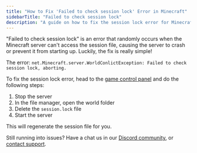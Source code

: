 ```yaml
---
title: "How to Fix 'Failed to check session lock' Error in Minecraft"
sidebarTitle: "Failed to check session lock"
description: "A guide on how to fix the session lock error for Minecraft servers."
---
```


"Failed to check session lock" is an error that randomly occurs when the Minecraft server can't access the session file, causing the server to crash or prevent it from starting up. Luckily, the fix is really simple!

<Warning>The error: `net.Minecraft.server.WorldConlictException: Failed to check session lock, aborting.`</Warning>

To fix the session lock error, head to the [game control panel](https://game.xgamingserver.com) and do the following steps:

1. Stop the server
2. In the file manager, open the world folder
3. Delete the `session.lock` file 
4. Start the server

This will regenerate the session file for you. 

Still running into issues? Have a chat us in our [Discord community](https://xgamingserver.com/discord), or [contact support](https://xgamingserver.com/support).
